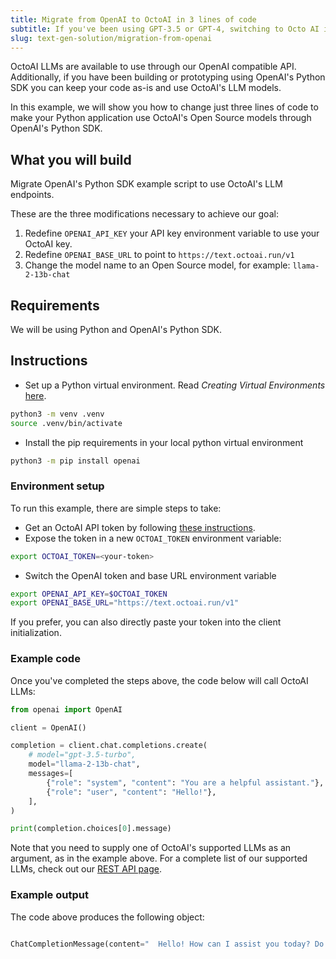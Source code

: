 ```yaml
---
title: Migrate from OpenAI to OctoAI in 3 lines of code
subtitle: If you've been using GPT-3.5 or GPT-4, switching to Octo AI is easy!
slug: text-gen-solution/migration-from-openai
---
```



OctoAI LLMs are available to use through our OpenAI compatible API. Additionally, if you have been building or prototyping using OpenAI's Python SDK you can keep your code as-is and use OctoAI's LLM models.

In this example, we will show you how to change just three lines of code to make your Python application use OctoAI's Open Source models through OpenAI's Python SDK.


## What you will build
Migrate OpenAI's Python SDK example script to use OctoAI's LLM endpoints.

These are the three modifications necessary to achieve our goal:
1. Redefine `OPENAI_API_KEY` your API key environment variable to use your OctoAI key.
2. Redefine `OPENAI_BASE_URL` to point to `https://text.octoai.run/v1`
3. Change the model name to an Open Source model, for example: `llama-2-13b-chat`


## Requirements
We will be using Python and OpenAI's Python SDK.

## Instructions

- Set up a Python virtual environment. Read _Creating Virtual Environments_ [here](https://docs.python.org/3/library/venv.html).

```bash
python3 -m venv .venv
source .venv/bin/activate
```

- Install the pip requirements in your local python virtual environment

```bash
python3 -m pip install openai
```

### Environment setup

To run this example, there are simple steps to take:

- Get an OctoAI API token by following [these instructions](/getting-started/how-to-create-an-octoai-access-token/).
- Expose the token in a new `OCTOAI_TOKEN` environment variable:

```bash
export OCTOAI_TOKEN=<your-token>
```
- Switch the OpenAI token and base URL environment variable

```bash
export OPENAI_API_KEY=$OCTOAI_TOKEN
export OPENAI_BASE_URL="https://text.octoai.run/v1"
```

If you prefer, you can also directly paste your token into the client initialization.


### Example code

Once you've completed the steps above, the code below will call OctoAI LLMs:

```python
from openai import OpenAI

client = OpenAI()

completion = client.chat.completions.create(
    # model="gpt-3.5-turbo",
    model="llama-2-13b-chat", 
    messages=[
        {"role": "system", "content": "You are a helpful assistant."},
        {"role": "user", "content": "Hello!"},
    ],
)

print(completion.choices[0].message)
```

Note that you need to supply one of OctoAI's supported LLMs as an argument, as in the example above. For a complete list of our supported LLMs, check out our [REST API page](/text-gen-solution/rest-api#input-parameters).

### Example output

The code above produces the following object:

```python

ChatCompletionMessage(content="  Hello! How can I assist you today? Do you have any questions or tasks you'd like help with? Please let me know and I'll do my best to assist you.", role='assistant' function_call=None, tool_calls=None)

```